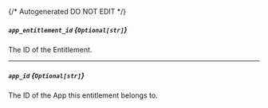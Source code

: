 {/* Autogenerated DO NOT EDIT  */}
##### `app_entitlement_id` *{`Optional[str]`}*
The ID of the Entitlement.

---
##### `app_id` *{`Optional[str]`}*
The ID of the App this entitlement belongs to.

